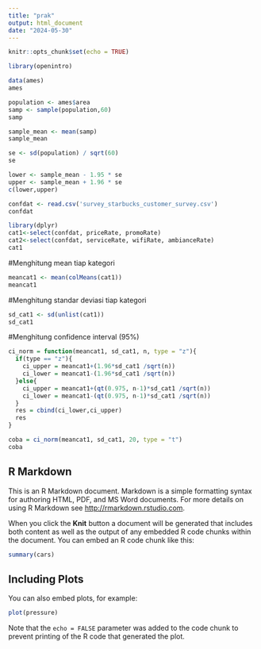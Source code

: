 ```yaml
---
title: "prak"
output: html_document
date: "2024-05-30"
---
```


```r
knitr::opts_chunk$set(echo = TRUE)
```
```r
library(openintro)
```
```r
data(ames)
ames
```
```r
population <- ames$area
samp <- sample(population,60)
samp
```
```r
sample_mean <- mean(samp)
sample_mean
```
```r
se <- sd(population) / sqrt(60)
se
```
```r
lower <- sample_mean - 1.95 * se
upper <- sample_mean + 1.96 * se
c(lower,upper)
```
```r
confdat <- read.csv('survey_starbucks_customer_survey.csv')
confdat
```
```r
library(dplyr)
cat1<-select(confdat, priceRate, promoRate)
cat2<-select(confdat, serviceRate, wifiRate, ambianceRate)
cat1
```
#Menghitung mean tiap kategori
```r
meancat1 <- mean(colMeans(cat1))
meancat1
```
#Menghitung standar deviasi tiap kategori
```r
sd_cat1 <- sd(unlist(cat1))
sd_cat1
```
#Menghitung confidence interval (95%)
```r
ci_norm = function(meancat1, sd_cat1, n, type = "z"){
  if(type == "z"){
    ci_upper = meancat1+(1.96*sd_cat1 /sqrt(n))
    ci_lower = meancat1-(1.96*sd_cat1 /sqrt(n))
  }else{
    ci_upper = meancat1+(qt(0.975, n-1)*sd_cat1 /sqrt(n))
    ci_lower = meancat1-(qt(0.975, n-1)*sd_cat1 /sqrt(n))
  }
  res = cbind(ci_lower,ci_upper)
  res
}
```

```r
coba = ci_norm(meancat1, sd_cat1, 20, type = "t")
coba
```














## R Markdown

This is an R Markdown document. Markdown is a simple formatting syntax for authoring HTML, PDF, and MS Word documents. For more details on using R Markdown see <http://rmarkdown.rstudio.com>.

When you click the **Knit** button a document will be generated that includes both content as well as the output of any embedded R code chunks within the document. You can embed an R code chunk like this:

```r
summary(cars)
```

## Including Plots

You can also embed plots, for example:

```r
plot(pressure)
```

Note that the `echo = FALSE` parameter was added to the code chunk to prevent printing of the R code that generated the plot.

